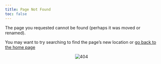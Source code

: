 ```yaml
---
title: Page Not Found
toc: false
---
```


The page you requested cannot be found (perhaps it was moved or renamed).

You may want to try searching to find the page's new location or [go back to the home page](https://marce10.github.io/PRSTATS_BR_2025/)

<center><img src="./images/404.png" alt="404"/></center>

```r

```
